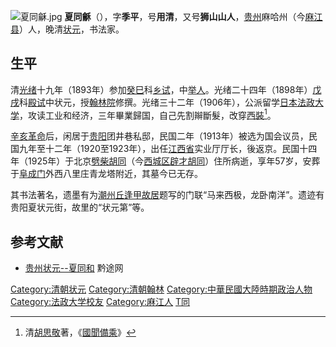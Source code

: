 {{Refimprove|time=2022-04-03T04:52:51+00:00}}
[[File:夏同龢.jpg|thumb]]
'''夏同龢'''（{{bd|1868年||1925年|catIdx=Xia,夏}}），字'''季平'''，号'''用清'''，又号'''狮山山人'''，[[贵州|贵州]]麻哈州（今[[麻江县|麻江县]]）人，晚清[[状元|状元]]，书法家。

== 生平 ==
清[[光绪|光绪]]十九年（1893年）参加[[癸巳|癸巳]]科[[乡试|乡试]]，中[[举人|举人]]。光绪二十四年（1898年）[[戊戌|戊戌]]科[[殿试|殿试]]中状元，授[[翰林院|翰林院]]修撰。光绪三十二年（1906年），公派留学[[日本|日本]][[法政大学|法政大学]]，攻读工业和经济，三年畢業歸国，自己先割辮斷髮，改穿[[西裝|西裝]]<ref>清[[胡思敬|胡思敬]]著，《[[s:國聞備乘|國聞備乘]]》</ref>。

[[辛亥革命|辛亥革命]]后，闲居于[[贵阳|贵阳]]团井巷私邸，民国二年（1913年）被选为国会议员，民国九年至十二年（1920至1923年），出任[[江西省|江西省]]实业厅厅长，後返京。民国十四年（1925年）于北京[[劈柴胡同|劈柴胡同]]（今[[西城区|西城区]][[辟才胡同|辟才胡同]]）住所病逝，享年57岁，安葬于[[阜成门|阜成门]]外西八里庄青龙塔附近，其墓今已无存。

其书法著名，遗墨有为[[潮州|潮州]][[丘逢甲故居|丘逢甲故居]]题写的门联“马来西极，龙卧南洋”。遗迹有贵阳夏状元街，故里的“状元第”等。

==参考文献==
*[http://www.chiyou.name/page/gzzl/xth.htm 贵州状元--夏同和] {{Wayback|url=http://www.chiyou.name/page/gzzl/xth.htm |date=20091230093044 }} 黔途网

{{光緒二十四年戊戌科殿試金榜}}
{{DEFAULTSORT:Xia夏}}
[[Category:清朝状元|Category:清朝状元]]
[[Category:清朝翰林|Category:清朝翰林]]
[[Category:中華民國大陸時期政治人物|Category:中華民國大陸時期政治人物]]
[[Category:法政大学校友|Category:法政大学校友]]
[[Category:麻江人|Category:麻江人]]
[[Category:夏姓|T同]]